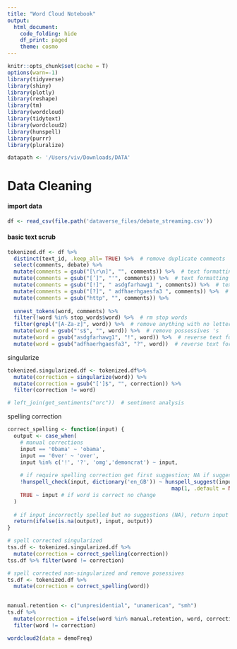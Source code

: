 ```yaml
---
title: "Word Cloud Notebook"
output:
  html_document:
    code_folding: hide
    df_print: paged
    theme: cosmo
---
```


```r
knitr::opts_chunk$set(cache = T)
options(warn=-1)
library(tidyverse)
library(shiny)
library(plotly)
library(reshape)
library(tm)
library(wordcloud)
library(tidytext)
library(wordcloud2)
library(hunspell)
library(purrr)
library(pluralize)

datapath <- '/Users/viv/Downloads/DATA'
```  

# Data Cleaning

#### import data
```r
df <- read_csv(file.path('dataverse_files/debate_streaming.csv')) 
```


#### basic text scrub
```r
tokenized.df <- df %>% 
  distinct(text_id, .keep_all= TRUE) %>%  # remove duplicate comments
  select(comments, debate) %>%
  mutate(comments = gsub("[\r\n]", "", comments)) %>%  # text formatting
  mutate(comments = gsub("[’]", "'", comments)) %>%  # text formatting
  mutate(comments = gsub("[!]", " asdgfarhawg1 ", comments)) %>%  # text formatting
  mutate(comments = gsub("[?]", " adfhaerhgaesfa3 ", comments)) %>%  # text formatting
  mutate(comments = gsub("http", "", comments)) %>% 
  
  unnest_tokens(word, comments) %>%
  filter(!word %in% stop_words$word) %>%  # rm stop words
  filter(grepl("[A-Za-z]", word)) %>%  # remove anything with no letters [A-Za-z]
  mutate(word = gsub("'s$", "", word)) %>%  # remove possessives 's
  mutate(word = gsub("asdgfarhawg1", "!", word)) %>%  # reverse text formatting
  mutate(word = gsub("adfhaerhgaesfa3", "?", word))  # reverse text formatting 
```

singularize
```r
tokenized.singularized.df <- tokenized.df%>% 
  mutate(correction = singularize(word)) %>% 
  mutate(correction = gsub("[']$", "", correction)) %>% 
  filter(correction != word)
```

```r
# left_join(get_sentiments("nrc"))  # sentiment analysis
```

spelling correction
```r
correct_spelling <- function(input) {
  output <- case_when(
    # manual corrections
    input == '0bama' ~ 'obama',
    input == '0ver' ~ 'over',
    input %in% c('!', '?', 'omg','demoncrat') ~ input,
    
    # if require spelling correction get first suggestion; NA if suggestions list is empty 
    !hunspell_check(input, dictionary('en_GB')) ~ hunspell_suggest(input, dictionary('en_US')) %>%
                                                    map(1, .default = NA) %>% unlist(),
    TRUE ~ input # if word is correct no change
  )
  
  # if input incorrectly spelled but no suggestions (NA), return input word
  return(ifelse(is.na(output), input, output))
}

# spell corrected singularized
tss.df <- tokenized.singularized.df %>% 
  mutate(correction = correct_spelling(correction))
tss.df %>% filter(word != correction)

# spell corrected non-singularized and remove posessives
ts.df <- tokenized.df %>% 
  mutate(correction = correct_spelling(word))
  

manual.retention <- c("unpresidential", "unamerican", "smh")
ts.df %>% 
  mutate(correction = ifelse(word %in% manual.retention, word, correction)) %>% 
  filter(word != correction)
```

```r
wordcloud2(data = demoFreq)
```


